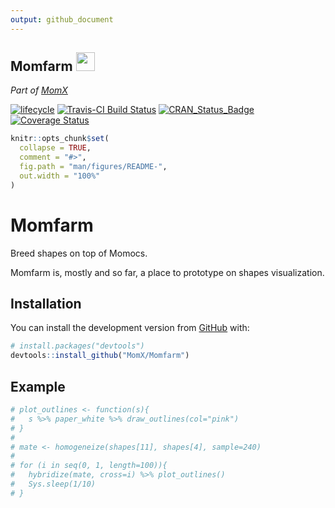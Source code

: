 ```yaml
---
output: github_document
---
```


<!-- README.md is generated from README.Rmd. Please edit that file -->
## Momfarm <img src="https://noto-website-2.storage.googleapis.com/emoji/emoji_u1f407.png" width="30px">
_Part of [MomX](https://momx.github.io/MomX/)_

<!-- Badges -->
[![lifecycle](https://img.shields.io/badge/lifecycle-experimental-orange.svg)](https://www.tidyverse.org/lifecycle/#experimental)
[![Travis-CI Build Status](https://travis-ci.org/MomX/Momfarm.svg?branch=master)](https://travis-ci.org/MomX/Momfarm)
[![CRAN\_Status\_Badge](http://www.r-pkg.org/badges/version/Momfarm)](http://cran.r-project.org/package=Momfarm)
[![Coverage Status](https://img.shields.io/codecov/c/github/MomX/Momfarm/master.svg)](https://codecov.io/github/MomX/Momfarm?branch=master)

```r
knitr::opts_chunk$set(
  collapse = TRUE,
  comment = "#>",
  fig.path = "man/figures/README-",
  out.width = "100%"
)
```
# Momfarm

Breed shapes on top of Momocs. 

Momfarm is, mostly and so far, a place to prototype on shapes visualization.

## Installation

You can install the development version from [GitHub](https://github.com/MomX) with:

``` r
# install.packages("devtools")
devtools::install_github("MomX/Momfarm")
```
## Example

```r
# plot_outlines <- function(s){
#   s %>% paper_white %>% draw_outlines(col="pink")
# }
#
# mate <- homogeneize(shapes[11], shapes[4], sample=240)
#
# for (i in seq(0, 1, length=100)){
#   hybridize(mate, cross=i) %>% plot_outlines()
#   Sys.sleep(1/10)
# }
```

